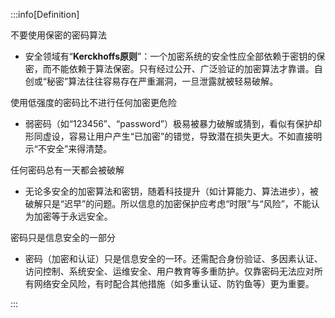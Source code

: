 
:::info[Definition]

不要使用保密的密码算法
- 安全领域有“**Kerckhoffs原则**”：一个加密系统的安全性应全部依赖于密钥的保密，而不能依赖于算法保密。只有经过公开、广泛验证的加密算法才靠谱。自创或“秘密”算法往往容易存在严重漏洞，一旦泄露就被轻易破解。

使用低强度的密码比不进行任何加密更危险
- 弱密码（如“123456”、“password”）极易被暴力破解或猜到，看似有保护却形同虚设，容易让用户产生“已加密”的错觉，导致潜在损失更大。不如直接明示“不安全”来得清楚。

任何密码总有一天都会被破解
- 无论多安全的加密算法和密钥，随着科技提升（如计算能力、算法进步），被破解只是“迟早”的问题。所以信息的加密保护应考虑“时限”与“风险”，不能认为加密等于永远安全。

密码只是信息安全的一部分
- 密码（加密和认证）只是信息安全的一环。还需配合身份验证、多因素认证、访问控制、系统安全、运维安全、用户教育等多重防护。仅靠密码无法应对所有网络安全风险，有时配合其他措施（如多重认证、防钓鱼等）更为重要。

:::

